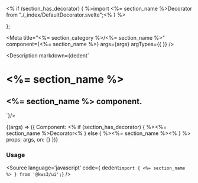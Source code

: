<% if (section_has_decorator) { %>import <%= section_name %>Decorator from "./_index/DefaultDecorator.svelte";<% } %>

<Version />

};

<Meta
  title="<%= section_category %>/<%= section_name %>"
  component={<%= section_name %>}
  args={args}
  argTypes={{
  }}
/>

<Description markdown={dedent`
# <%= section_name %>
## <%= section_name %> component.
`}/>

<Canvas>
  <Story
  name="<%= section_name %>"
  args={args}
  >
  {(args) => ({
    Component: <% if (section_has_decorator) { %><%= section_name %>Decorator<% } else { %><%= section_name %><% } %>
    props: args,
    on: {}
  })}
  </Story>
</Canvas>

<ArgsTable story="<%= section_name %>" />

### Usage
<Source
  language='javascript'
  code={ dedent`import { <%= section_name %> } from '@kws3/ui';`}
/>